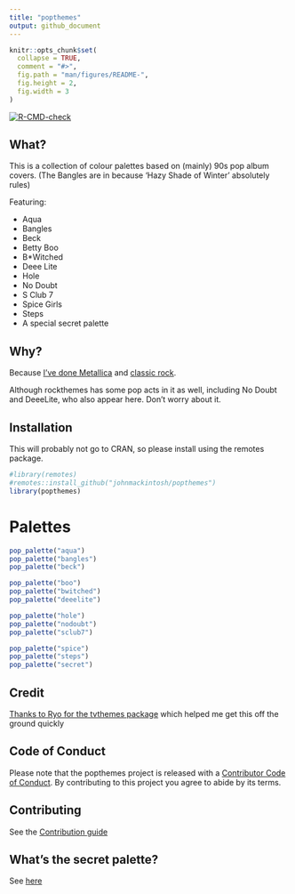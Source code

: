 ```yaml
---
title: "popthemes"
output: github_document
---
```


```r
knitr::opts_chunk$set(
  collapse = TRUE,
  comment = "#>",
  fig.path = "man/figures/README-",
  fig.height = 2,
  fig.width = 3
)
```


<!-- badges: start -->
[![R-CMD-check](https://github.com/johnmackintosh/popthemes/actions/workflows/R-CMD-check.yaml/badge.svg)](https://github.com/johnmackintosh/popthemes/actions/workflows/R-CMD-check.yaml)

<!-- badges: end -->

## What?

This is a collection of colour palettes based on (mainly) 90s pop album covers.
(The Bangles are in because 'Hazy Shade of Winter' absolutely rules)


Featuring: 

- Aqua 
- Bangles
- Beck
- Betty Boo
- B*Witched
- Deee Lite
- Hole
- No Doubt
- S Club 7
- Spice Girls
- Steps
- A special secret palette

## Why?

Because [I've done Metallica](https://github.com/johnmackintosh/metallicaRt) and [classic rock](https://github.com/johnmackintosh/rockthemes).

Although rockthemes has some pop acts in it as well, including No Doubt and DeeeLite, who also appear here. Don't worry about it.


## Installation

This will probably not go to CRAN, so please install using the remotes package.

```r
#library(remotes)
#remotes::install_github("johnmackintosh/popthemes")
library(popthemes)
```

# Palettes 

```r
pop_palette("aqua")
pop_palette("bangles")
pop_palette("beck")
```



```r
pop_palette("boo")
pop_palette("bwitched")
pop_palette("deeelite")
```



```r
pop_palette("hole")
pop_palette("nodoubt")
pop_palette("sclub7")
```



```r
pop_palette("spice")
pop_palette("steps")
pop_palette("secret")
```



## Credit

[Thanks to Ryo for the tvthemes package](https://github.com/Ryo-N7/tvthemes) which helped me get this off the ground quickly


## Code of Conduct

Please note that the popthemes project is released with a
[Contributor Code of Conduct](CODE_OF_CONDUCT.md). By contributing to this
project you agree to abide by its terms. 



## Contributing

See the [Contribution guide](.github/CONTRIBUTING.md)

## What's the secret palette?
See [here](https://www.pinterest.com/pin/361836151304495026/)
